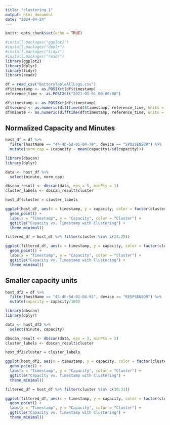 ```yaml
---
title: "clustering_1"
output: html_document
date: "2024-04-24"
---
```


```r
knitr::opts_chunk$set(echo = TRUE)
```

```r
#install.packages("ggplot2")
#install.packages("dpylr")
#install.packages("tidyr")
#install.packages("readr")
library(ggplot2)
library(dplyr)
library(tidyr)
library(readr)
```

```r
df = read_csv("BatteryTableAllLogs.csv")
df$timestamp <- as.POSIXct(df$timestamp)
reference_time <- as.POSIXct("2021-01-01 00:00:00")
```

```r
df$timestamp <- as.POSIXct(df$timestamp)
df$second <- as.numeric(difftime(df$timestamp, reference_time, units = "secs"))
df$minute <- as.numeric(difftime(df$timestamp, reference_time, units = "mins"))
```

## Normalized Capacity and Minutes

```r
host_df = df %>%
  filter(hostName == "44-4b-5d-01-04-79", device == "SPO2SENSOR") %>%
  mutate(norm_cap = (capacity - mean(capacity)/sd(capacity)))
```

```r
library(dbscan)
library(dplyr)

data <- host_df %>%
  select(minute, norm_cap)

dbscan_result <- dbscan(data, eps = 5, minPts = 1)
cluster_labels <- dbscan_result$cluster
```

```r
host_df$cluster = cluster_labels

ggplot(host_df, aes(x = timestamp, y = capacity, color = factor(cluster))) +
  geom_point() +
  labs(x = "Timestamp", y = "Capacity", color = "Cluster") +
  ggtitle("Capacity vs. Timestamp with Clustering") +
  theme_minimal()
```


```r
filtered_df = host_df %>% filter(cluster %in% c(24:25))

ggplot(filtered_df, aes(x = timestamp, y = capacity, color = factor(cluster))) +
  geom_point() +
  labs(x = "Timestamp", y = "Capacity", color = "Cluster") +
  ggtitle("Capacity vs. Timestamp with Clustering") +
  theme_minimal()
```

## Smaller capacity units

```r
host_df2 = df %>%
  filter(hostName == "44-4b-5d-01-04-91", device == "RESPSENSOR") %>%
  mutate(capacity = capacity/100) 
```

```r
library(dbscan)
library(dplyr)

data <- host_df2 %>%
  select(minute, capacity)

dbscan_result <- dbscan(data, eps = 3, minPts = 2)
cluster_labels <- dbscan_result$cluster
```

```r
host_df2$cluster = cluster_labels

ggplot(host_df2, aes(x = timestamp, y = capacity, color = factor(cluster))) +
  geom_point() +
  labs(x = "Timestamp", y = "Capacity", color = "Cluster") +
  ggtitle("Capacity vs. Timestamp with Clustering") +
  theme_minimal()
```

```r
filtered_df = host_df %>% filter(cluster %in% c(30:31))

ggplot(filtered_df, aes(x = timestamp, y = capacity, color = factor(cluster))) +
  geom_point() +
  labs(x = "Timestamp", y = "Capacity", color = "Cluster") +
  ggtitle("Capacity vs. Timestamp with Clustering") +
  theme_minimal()
```


